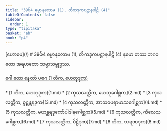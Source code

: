 ```yaml
---
title: "39ပ်4 ဓမ္မာနုလောမ (1), တိကဒုကပဋ္ဌာနပါဠိ (4)"
tableOfContents: false
sidebar:
  order: 1
type: "tipitaka"
basket: "ab"
book: "p4"
---
```



<Paragraph type="center" book="p4">
[ဟောမေ](/)
</Paragraph>

<Paragraph type="center" book="p4">
# 39ပ်4 ဓမ္မာနုလောမ (1), တိကဒုကပဋ္ဌာနပါဠိ (4)
</Paragraph>

<Paragraph number="1" book="p4">
နမော တဿ ဘဂဝတော အရဟတော သမ္မာသမ္ဗုဒ္ဓဿ.

[ဂေါ တော နေxတ် ပဂေ (1 တိက, ဟေတုဒုက)](1.md)



</Paragraph>

<TableOfContents book="p4" section="39">
* [1 တိက, ဟေတုဒုက](1.md)
* [2 ကုသလတ္တိက, ဟေတုဂေါစ္ဆက](2.md)
* [3 ကုသလတ္တိက, စူဠန္တရဒုက](3.md)
* [4 ကုသလတ္တိက, အာသဝပရာမာသဂေါစ္ဆက](4.md)
* [5 ကုသလတ္တိက, မဟန္တရဒုကော်ပါဒါနဂေါစ္ဆက](5.md)
* [6 ကုသလတ္တိက, ကိလေသဂေါစ္ဆက](6.md)
* [7 ကုသလတ္တိက, ပိဋ္ဌိဒုက](7.md)
* [8 တိက, သရဏဒုက](8.md)
</TableOfContents>
